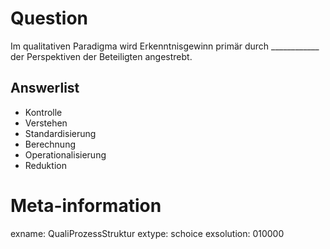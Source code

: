 Question
========
Im qualitativen Paradigma wird Erkenntnisgewinn primär durch ____________ der Perspektiven der Beteiligten angestrebt.


Answerlist
----------
* Kontrolle
* Verstehen
* Standardisierung
* Berechnung
* Operationalisierung
* Reduktion



Meta-information
================
exname: QualiProzessStruktur
extype: schoice
exsolution: 010000